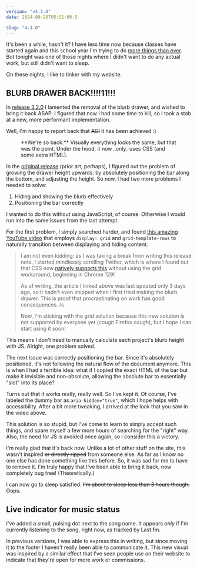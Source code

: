 ```yaml
---
version: "v4.1.0"
date: 2024-09-20T05:51:00-5

slug: "4.1.0"
---
```



It's been a while, hasn't it? I have less time now because classes have started again and this school year I'm trying to do [more things than ever](https://pennupgrade.com). But tonight was one of those nights where I didn't want to do any actual work, but still didn't want to sleep.

On these nights, I like to tinker with my website.

## BLURB DRAWER BACK!!!!11!!!

In [release 3.2.0](/3.2.0#removing-the-blurb-drawer) I lamented the removal of the blurb drawer, and wished to bring it back ASAP. I figured that now I had some time to kill, so I took a stab at a new, more performant implementation.

Well, I'm happy to report back that ~~AGI~~ it has been achieved :)

<figure>
  <Border>
    <VideoGif folder="4.1.0" name="blurb-drawer-back" />
  </Border>
  <figcaption>
    **We're so back.** Visually everything looks the same, but that was the point. Under the hood,
    it now _only_ uses CSS (and some extra HTML).
  </figcaption>
</figure>

In the [original release](/3.1.0#experiment-blurb-drawers) (prior art, perhaps), I figured out the problem of growing the drawer height upwards: by absolutely positioning the bar along the bottom, and adjusting the height. So now, I had two more problems I needed to solve:

1. Hiding and showing the blurb effectively
2. Positioning the bar correctly

I wanted to do this without using JavaScript, of course. Otherwise I would run into the same issues from the last attempt.

For the first problem, I simply searched harder, and found [this amazing YouTube video](https://www.youtube.com/watch?v=B_n4YONte5A) that employs `display: grid` and `grid-template-rows` to naturally transition between displaying and hiding content.

> I am not even kidding: as I was taking a break from writing this release note, I started mindlessly scrolling Twitter, which is where I found out that CSS now [natively supports this](https://developer.chrome.com/docs/css-ui/animate-to-height-auto/) without using the grid workaround, beginning in Chrome 129!
>
> As of writing, the article I linked above was last updated only 3 days ago, so it hadn't even shipped when I first tried making the blurb drawer. This is proof that procrastinating on work has good consequences. /s
>
> Now, I'm sticking with the grid solution because this new solution is not supported by everyone yet (_cough_ Firefox _cough_), but I hope I can start using it soon!

This means I don't need to manually calculate each project's blurb height with JS. Alright, one problem solved.

The next issue was correctly positioning the bar. Since it's absolutely positioned, it's not following the natural flow of the document anymore. This is when I had a terrible idea: what if I copied the exact HTML of the bar but make it invisible and non-absolute, allowing the absolute bar to essentially "slot" into its place?

Turns out that it works really, really well. So I've kept it. Of course, I've labeled the dummy bar as `aria-hidden="true"`, which I hope helps with accessibility. After a bit more tweaking, I arrived at the look that you saw in the video above.

This solution is so stupid, but I've come to learn to simply accept such things, and spare myself a few more hours of searching for the "right" way. Also, the need for JS is avoided once again, so I consider this a victory.

I'm really glad that it's back now. Unlike a lot of other stuff on the site, this wasn't inspired ~~or directly ripped~~ from someone else. As far as I know no one else has done something like this before. So, it was sad for me to have to remove it. I'm truly happy that I've been able to bring it back, now completely bug free! (Theoretically.)

I can now go to sleep satisfied. ~~I'm about to sleep less than 3 hours though. Oops.~~

## Live indicator for music status

I've added a small, pulsing dot next to the song name. It appears _only_ if I'm currently listening to the song, right now, as tracked by Last.fm.

In previous versions, I was able to express this in writing, but since moving it to the footer I haven't really been able to communicate it. This new visual was inspired by a similar effect that I've seen people use on their website to indicate that they're open for more work or commissions.
